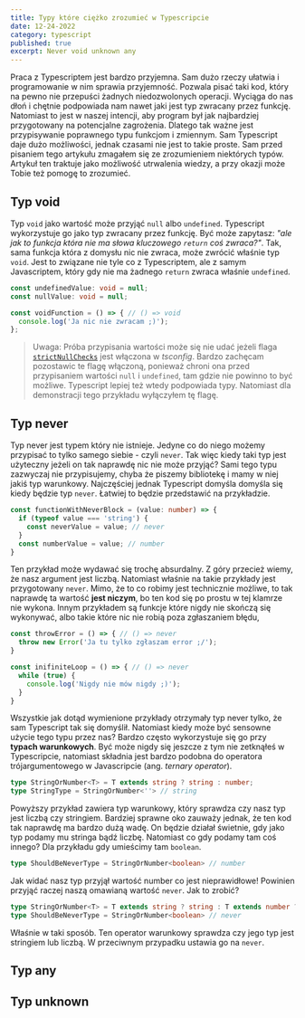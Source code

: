---
title: Typy które ciężko zrozumieć w Typescripcie
date: 12-24-2022
category: typescript
published: true
excerpt: Never void unknown any
---

Praca z Typescriptem jest bardzo przyjemna. Sam dużo rzeczy ułatwia i programowanie w nim sprawia przyjemność. Pozwala pisać taki kod, który na pewno nie przepuści żadnych niedozwolonych operacji. Wyciąga do nas dłoń i chętnie podpowiada nam nawet jaki jest typ zwracany przez funkcję. Natomiast to jest w naszej intencji, aby program był jak najbardziej przygotowany na potencjalne zagrożenia. Dlatego tak ważne jest przypisywanie poprawnego typu funkcjom i zmiennym. Sam Typescript daje dużo możliwości, jednak czasami nie jest to takie proste. Sam przed pisaniem tego artykułu zmagałem się ze zrozumieniem niektórych typów. Artykuł ten traktuje jako możliwość utrwalenia wiedzy, a przy okazji może Tobie też pomogę to zrozumieć.

## Typ void

Typ `void` jako wartość może przyjąć `null` albo `undefined`. Typescript wykorzystuje go jako typ zwracany przez funkcję. Być może zapytasz: _"ale jak to funkcja która nie ma słowa kluczowego `return` coś zwraca?"_. Tak, sama funkcja która z domysłu nic nie zwraca, może zwrócić właśnie typ `void`. Jest to związane nie tyle co z Typescriptem, ale z samym Javascriptem, który gdy nie ma żadnego `return` zwraca właśnie `undefined`.

```ts
const undefinedValue: void = null;
const nullValue: void = null;

const voidFunction = () => { // () => void 
  console.log('Ja nic nie zwracam ;)');
};
```

> Uwaga: Próba przypisania wartości może się nie udać jeżeli flaga [`strictNullChecks`](https://www.typescriptlang.org/tsconfig#strictNullChecks) jest włączona w _tsconfig_. Bardzo zachęcam pozostawic te flagę włączoną, ponieważ chroni ona przed przypisaniem wartości `null` i `undefined`, tam gdzie nie powinno to być możliwe. Typescript lepiej też wtedy podpowiada typy. Natomiast dla demonstracji tego przykładu wyłączyłem tę flagę.

## Typ never

Typ never jest typem który nie istnieje. Jedyne co do niego możemy przypisać to tylko samego siebie - czyli `never`. Tak więc kiedy taki typ jest użyteczny jeżeli on tak naprawdę nic nie może przyjąć? Sami tego typu zazwyczaj nie przypisujemy, chyba że piszemy bibliotekę i mamy w niej jakiś typ warunkowy. Najczęściej jednak Typescript domyśla domyśla się kiedy będzie typ `never`. Łatwiej to będzie przedstawić na przykładzie.

```ts
const functionWithNeverBlock = (value: number) => {
  if (typeof value === 'string') {
    const neverValue = value; // never
  }
  const numberValue = value; // number
}
```

Ten przykład może wydawać się trochę absurdalny. Z góry przecież wiemy, że nasz argument jest liczbą. Natomiast właśnie na takie przykłady jest przygotowany `never`. Mimo, że to co robimy jest technicznie możliwe, to tak naprawdę ta wartość __jest niczym__, bo ten kod się po prostu w tej klamrze nie wykona. Innym przykładem  są funkcje które nigdy nie skończą się wykonywać, albo takie które nic nie robią poza zgłaszaniem błędu,

```ts
const throwError = () => { // () => never
  throw new Error('Ja tu tylko zgłaszam error ;/');
}

const inifiniteLoop = () => { // () => never
  while (true) {
    console.log('Nigdy nie mów nigdy ;)');
  }
}
```

Wszystkie jak dotąd wymienione przykłady otrzymały typ never tylko, że sam Typescript tak się domyślił. Natomiast kiedy może być sensowne użycie tego typu przez nas? Bardzo często wykorzystuje się go przy __typach warunkowych__. Być może nigdy się jeszcze z tym nie zetknąłeś w Typescripcie, natomiast składnia jest bardzo podobna do operatora trójargumentowego w Javascripcie (ang. _ternary operator_).

```ts
type StringOrNumber<T> = T extends string ? string : number;
type StringType = StringOrNumber<''> // string
```

Powyższy przykład zawiera typ warunkowy, który sprawdza czy nasz typ jest liczbą czy stringiem. Bardziej sprawne oko zauważy jednak, że ten kod tak naprawdę ma bardzo dużą wadę. On będzie działał świetnie, gdy jako typ podamy mu stringa bądź liczbę. Natomiast co gdy podamy tam coś innego? Dla przykładu gdy umieścimy tam `boolean`.

```ts
type ShouldBeNeverType = StringOrNumber<boolean> // number
```

Jak widać nasz typ przyjął wartość number co jest nieprawidłowe! Powinien przyjąć raczej naszą omawianą wartość `never`. Jak to zrobić?

```ts
type StringOrNumber<T> = T extends string ? string : T extends number ? number : never;
type ShouldBeNeverType = StringOrNumber<boolean> // never
```

Właśnie w taki sposób. Ten operator warunkowy sprawdza czy jego typ jest stringiem lub liczbą. W przeciwnym przypadku ustawia go na `never`.

## Typ any

## Typ unknown